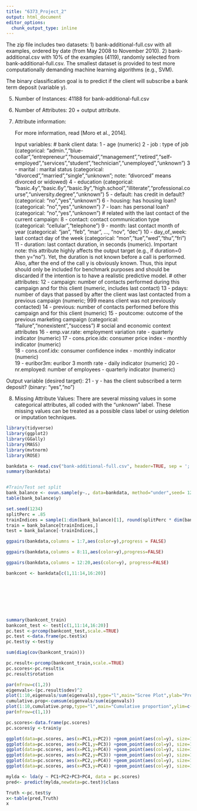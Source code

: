 ```yaml
---
title: "6373_Project_2"
output: html_document
editor_options: 
  chunk_output_type: inline
---
```




  The zip file includes two datasets: 
      1) bank-additional-full.csv with all examples, ordered by date (from May 2008 to November 2010).
      2) bank-additional.csv with 10% of the examples (4119), randomly selected from bank-additional-full.csv.
   The smallest dataset is provided to test more computationally demanding machine learning algorithms (e.g., SVM).

   The binary classification goal is to predict if the client will subscribe a bank term deposit (variable y).

5. Number of Instances: 41188 for bank-additional-full.csv

6. Number of Attributes: 20 + output attribute.

7. Attribute information:

   For more information, read [Moro et al., 2014].

   Input variables:
   # bank client data:
   1 - age (numeric)
   2 - job : type of job (categorical: "admin.","blue-collar","entrepreneur","housemaid","management","retired","self-employed","services","student","technician","unemployed","unknown")
   3 - marital : marital status (categorical: "divorced","married","single","unknown"; note: "divorced" means divorced or widowed)
   4 - education (categorical: "basic.4y","basic.6y","basic.9y","high.school","illiterate","professional.course","university.degree","unknown")
   5 - default: has credit in default? (categorical: "no","yes","unknown")
   6 - housing: has housing loan? (categorical: "no","yes","unknown")
   7 - loan: has personal loan? (categorical: "no","yes","unknown")
   # related with the last contact of the current campaign:
   8 - contact: contact communication type (categorical: "cellular","telephone") 
   9 - month: last contact month of year (categorical: "jan", "feb", "mar", ..., "nov", "dec")
  10 - day_of_week: last contact day of the week (categorical: "mon","tue","wed","thu","fri")
  11 - duration: last contact duration, in seconds (numeric). Important note:  this attribute highly affects the output target (e.g., if duration=0 then y="no"). Yet, the duration is not known before a call is performed. Also, after the end of the call y is obviously known. Thus, this input should only be included for benchmark purposes and should be discarded if the intention is to have a realistic predictive model.
   # other attributes:
  12 - campaign: number of contacts performed during this campaign and for this client (numeric, includes last contact)
  13 - pdays: number of days that passed by after the client was last contacted from a previous campaign (numeric; 999 means client was not previously contacted)
  14 - previous: number of contacts performed before this campaign and for this client (numeric)
  15 - poutcome: outcome of the previous marketing campaign (categorical: "failure","nonexistent","success")
   # social and economic context attributes
  16 - emp.var.rate: employment variation rate - quarterly indicator (numeric)
  17 - cons.price.idx: consumer price index - monthly indicator (numeric)     
  18 - cons.conf.idx: consumer confidence index - monthly indicator (numeric)     
  19 - euribor3m: euribor 3 month rate - daily indicator (numeric)
  20 - nr.employed: number of employees - quarterly indicator (numeric)

  Output variable (desired target):
  21 - y - has the client subscribed a term deposit? (binary: "yes","no")

8. Missing Attribute Values: There are several missing values in some categorical attributes, all coded with the "unknown" label. These missing values can be treated as a possible class label or using deletion or imputation techniques. 

```r
library(tidyverse)
library(ggplot2)
library(GGally)
library(MASS)
library(mvtnorm)
library(ROSE)

bankdata <- read.csv("bank-additional-full.csv", header=TRUE, sep = ';')
summary(bankdata)


#Train/Test set split
bank_balance <- ovun.sample(y~., data=bankdata, method="under",seed= 1234)$data
table(bank_balance$y)

set.seed(1234)
splitPerc = .85
trainIndices = sample(1:dim(bank_balance)[1], round(splitPerc * dim(bank_balance)[1]))
train = bank_balance[trainIndices,]
test = bank_balance[-trainIndices,]

```

```r
ggpairs(bankdata,columns = 1:7,aes(color=y),progress = FALSE)

```

```r
ggpairs(bankdata,columns = 8:11,aes(color=y),progress=FALSE)
```

```r
ggpairs(bankdata,columns = 12:20,aes(color=y), progress=FALSE)
```

```r
bankcont <- bankdata[c(1,11:14,16:20)]








summary(bankcont_train)
bankcont_test <- test[c(1,11:14,16:20)]
pc.test <-prcomp(bankcont_test,scale.=TRUE)
pc.test <-data.frame(pc.test$x)
pc.test$y <-test$y

sum(diag(cov(bankcont_train)))

pc.result<-prcomp(bankcont_train,scale.=TRUE)
pc.scores<-pc.result$x
pc.result$rotation

par(mfrow=c(1,2))
eigenvals<-(pc.result$sdev)^2
plot(1:10,eigenvals/sum(eigenvals),type="l",main="Scree Plot",ylab="Prop. Var. Explained")
cumulative.prop<-cumsum(eigenvals/sum(eigenvals))
plot(1:10,cumulative.prop,type="l",main="Cumulative proportion",ylim=c(0,1))
par(mfrow=c(1,1))

pc.scores<-data.frame(pc.scores)
pc.scores$y <-train$y

ggplot(data=pc.scores, aes(x=PC1,y=PC2)) +geom_point(aes(col=y), size=1)+ggtitle("PCA of Opening account")
ggplot(data=pc.scores, aes(x=PC1,y=PC3)) +geom_point(aes(col=y), size=1)+ggtitle("PCA of Opening account")
ggplot(data=pc.scores, aes(x=PC1,y=PC4)) +geom_point(aes(col=y), size=1)+ggtitle("PCA of Opening account")
ggplot(data=pc.scores, aes(x=PC2,y=PC3)) +geom_point(aes(col=y), size=1)+ggtitle("PCA of Opening account")
ggplot(data=pc.scores, aes(x=PC2,y=PC4)) +geom_point(aes(col=y), size=1)+ggtitle("PCA of Opening account")
ggplot(data=pc.scores, aes(x=PC3,y=PC4)) +geom_point(aes(col=y), size=1)+ggtitle("PCA of Opening account")
```

```r
mylda <- lda(y ~ PC1+PC2+PC3+PC4, data = pc.scores)
pred<- predict(mylda,newdata=pc.test)$class

Truth <-pc.test$y
x<-table(pred,Truth)
x

```
